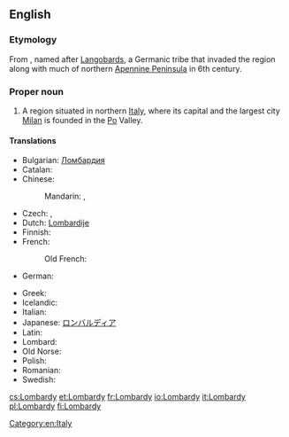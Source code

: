 ==English==
{{wikipedia}}

===Etymology===
From {{etyl|la|en}} {{term|Langobardia|lang=la}}, named after [[Langobard|Langobards]], a Germanic tribe that invaded the region along with much of northern [[Apennine Peninsula]] in 6th century.

===Proper noun===
{{en-proper noun}}

# A region situated in northern [[Italy]], where its capital and the largest city [[Milan]] is founded in the [[Po]] Valley.

====Translations====
{{trans-top|region in northern Italy}}
* Bulgarian: [[Ломбардия]]
* Catalan: {{t-|ca|Llombardia|f}}
* Chinese: 
*: Mandarin: {{t|cmn|倫巴第|sc=Hani}}, {{t|cmn|伦巴第|tr=Lúnbādì|sc=Hani}}
* Czech: {{t-|cs|Lombardie|f}}, {{t-|cs|Lombardsko|n}}
* Dutch: [[Lombardije]] {{n}}
* Finnish: {{t+|fi|Lombardia}}
* French: {{t+|fr|Lombardie|f}}
*: Old French: {{tø|fro|Lonbardie}}
* German: {{t+|de|Lombardei|f}}
{{trans-mid}}
* Greek: {{t-|el|Λομβαρδία|f|tr=Lomvardía|sc=Grek}}
* Icelandic: {{t-|is|Langbarðaland|n}}
* Italian: {{t+|it|Lombardia|f}}
* Japanese: [[ロンバルディア]]
* Latin: {{t-|la|Langobardia}}
* Lombard: {{tø|lmo|Lumbardia}}
* Old Norse: {{tø|non|Lumbarðaland|n}}
* Polish: {{t+|pl|Lombardia|f}}
* Romanian: {{t-|ro|Lombardia|f}}
* Swedish: {{t-|sv|Lombardiet}}
{{trans-bottom}}

[[Category:en:Italy]]

[[cs:Lombardy]]
[[et:Lombardy]]
[[fr:Lombardy]]
[[io:Lombardy]]
[[it:Lombardy]]
[[pl:Lombardy]]
[[fi:Lombardy]]